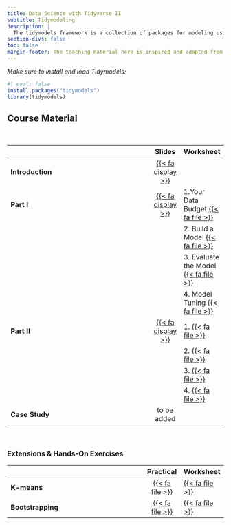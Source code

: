 ```yaml
---
title: Data Science with Tidyverse II
subtitle: Tidymodeling
description: |
  The tidymodels framework is a collection of packages for modeling using tidyverse principles. This course introduces the principles and practices of predictive modeling using this framework in R. Designed for learners with R knowledge, the course emphasizes building, evaluating, and deploying machine learning models in a tidy and reproducible manner. Students will gain hands-on experience with data preprocessing, feature engineering, model tuning, and evaluation, using real-world datasets. The course consists of two parts, one introductory and one more advanced. These parts are combianed with several case studies for more practice.
section-divs: false
toc: false
margin-footer: The teaching material here is inspired and adapted from <https://tidymodels.org> and <https://workshops.tidymodels.org> and licenced under Creative Commons Attribution [CC BY-SA 4.0](https://creativecommons.org/licenses/by-sa/4.0/).
---
```



:::{.highlight}
*Make sure to install and load Tidymodels:*
```r
#| eval: false
install.packages("tidymodels")
library(tidymodels)
```
:::


## Course Material
<br>

|                                                    | Slides  | Worksheet
|----------------------------------------------------|:------:|:---------
| **Introduction** | [{{< fa display >}}](https://termehs.github.io/tidy-II-intro) | 
| **Part I** |   [{{< fa display >}}](https://termehs.github.io/tidy-II-part1)  | 1.Your Data Budget  [{{< fa file >}}](material/1-data-budget.zip) 
| |    | 2. Build a Model [{{< fa file >}}](material/2-what-makes-a-model.zip)
| |    | 3. Evaluate the Model [{{< fa file >}}](material/3-evaluate-model.zip)   
| |    | 4. Model Tuning [{{< fa file >}}](material/4-tuning-models.zip)
| **Part II** |   [{{< fa display >}}]()  | 1.  [{{< fa file >}}]() |
| |    | 2. [{{< fa file >}}]() 
| |    | 3. [{{< fa file >}}]() 
| |    | 4. [{{< fa file >}}]() 
| **Case Study** |   to be added |
<br>


###   Extensions & Hands-On Exercises 
|                                          | Practical  | Worksheet 
|----------------------------------------------------|:------:|:---------
**K-means** |  [{{< fa file >}}](material/case-studies/k-means.qmd)  | [{{< fa file >}}](material/case-studies/k-means-ws.zip) |
**Bootstrapping** |  [{{< fa file >}}](material/case-studies/bootstrap.qmd)  |  [{{< fa file >}}](material/case-studies/bootstrap-ws.zip)   |

<br><br>


<br><br>




